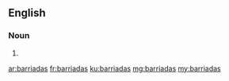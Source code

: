 ==English==

===Noun===
{{head|en|noun plural form}}

# {{plural of|barriada|lang=en}}

[[ar:barriadas]]
[[fr:barriadas]]
[[ku:barriadas]]
[[mg:barriadas]]
[[my:barriadas]]